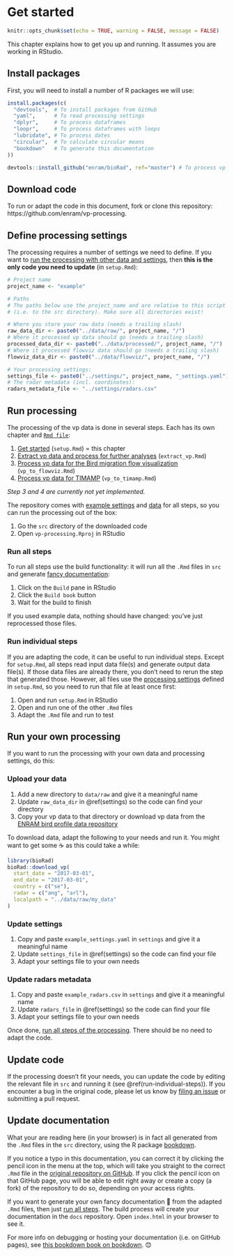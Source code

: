 # Get started {#setup}

```r
knitr::opts_chunk$set(echo = TRUE, warning = FALSE, message = FALSE)
```

This chapter explains how to get you up and running. It assumes you are working in RStudio.

## Install packages

First, you will need to install a number of R packages we will use:

```r
install.packages(c(
  "devtools",  # To install packages from GitHub
  "yaml",      # To read processing settings
  "dplyr",     # To process dataframes
  "loopr",     # To process dataframes with loops
  "lubridate", # To process dates
  "circular",  # To calculate circular means
  "bookdown"   # To generate this documentation
))
```

```r
devtools::install_github("enram/bioRad", ref="master") # To process vp data
```

## Download code

To run or adapt the code in this document, fork or clone this repository: https://github.com/enram/vp-processing.

## Define processing settings {#settings}

The processing requires a number of settings we need to define. If you want to [run the processing with other data and settings](#own-processing), then **this is the only code you need to update** (in `setup.Rmd`):

```r
# Project name
project_name <- "example"

# Paths
# The paths below use the project_name and are relative to this script 
# (i.e. to the src directory). Make sure all directories exist!

# Where you store your raw data (needs a trailing slash)
raw_data_dir <- paste0("../data/raw/", project_name, "/")
# Where it processed vp data should go (needs a trailing slash)
processed_data_dir <- paste0("../data/processed/", project_name, "/")
# Where it processed flowviz data should go (needs a trailing slash)
flowviz_data_dir <- paste0("../data/flowviz/", project_name, "/")

# Your processing settings:
settings_file <- paste0("../settings/", project_name, "_settings.yaml")
# The radar metadata (incl. coordinates):
radars_metadata_file <- "../settings/radars.csv"
```

## Run processing

The processing of the vp data is done in several steps. Each has its own chapter and [`Rmd file`](https://github.com/enram/vp-processing/tree/master/src):

1. [Get started](setup.html) (`setup.Rmd`) = this chapter
2. [Extract vp data and process for further analyses](extract-vp.html) (`extract_vp.Rmd`)
3. [Process vp data for the Bird migration flow visualization](vp-to-flowviz.html) (`vp_to_flowviz.Rmd`)
4. [Process vp data for TIMAMP](vp-to-timamp.html) (`vp_to_timamp.Rmd`)

_Step 3 and 4 are currently not yet implemented._

The repository comes with [example settings](https://github.com/enram/vp-processing/tree/master/settings) and [data](https://github.com/enram/vp-processing/tree/master/data) for all steps, so you can run the processing out of the box:

1. Go the `src` directory of the downloaded code
2. Open `vp-processing.Rproj` in RStudio

### Run all steps

To run all steps use the build functionality: it will run all the `.Rmd` files in `src` and generate [fancy documentation](#update-documentation):

1. Click on the `Build` pane in RStudio
2. Click the `Build book` button
3. Wait for the build to finish

If you used example data, nothing should have changed: you've just reprocessed those files.

### Run individual steps

If you are adapting the code, it can be useful to run individual steps. Except for `setup.Rmd`, all steps read input data file(s) and generate output data file(s). If those data files are already there, you don't need to rerun the step that generated those. However, all files use the [processing settings](#settings) defined in `setup.Rmd`, so you need to run that file at least once first:

1. Open and run `setup.Rmd` in RStudio
2. Open and run one of the other `.Rmd` files
3. Adapt the `.Rmd` file and run to test

## Run your own processing {#own-processing}

If you want to run the processing with your own data and processing settings, do this:

### Upload your data

1. Add a new directory to `data/raw` and give it a meaningful name
2. Update `raw_data_dir` in \@ref(settings) so the code can find your directory
2. Copy your vp data to that directory or download vp data from the [ENRAM bird profile data repository](http://enram.github.io/data-repository)

To download data, adapt the following to your needs and run it. You might want to get some ☕ as this could take a while:

```r
library(bioRad)
bioRad::download_vp(
  start_date = "2017-03-01",
  end_date = "2017-03-01",
  country = c("se"),
  radar = c("ang", "arl"),
  localpath = "../data/raw/my_data"
)
```

### Update settings

1. Copy and paste `example_settings.yaml` in `settings` and give it a meaningful name
2. Update `settings_file` in \@ref(settings) so the code can find your file
3. Adapt your settings file to your own needs

### Update radars metadata

1. Copy and paste `example_radars.csv` in `settings` and give it a meaningful name
2. Update `radars_file` in \@ref(settings) so the code can find your file
3. Adapt your settings file to your own needs

Once done, [run all steps of the processing](#run-all-steps). There should be no need to adapt the code.

## Update code

If the processing doesn't fit your needs, you can update the code by editing the relevant file in `src` and running it (see \@ref(run-individual-steps)). If you encounter a bug in the original code, please let us know by [filing an issue](https://github.com/enram/vp-processing/issues/new) or submitting a pull request.

## Update documentation

What your are reading here (in your browser) is in fact all generated from the `.Rmd` files in the `src` directory, using the R package [bookdown](https://bookdown.org/yihui/bookdown/).

If you notice a typo in this documentation, you can correct it by clicking the pencil icon in the menu at the top, which will take you straight to the correct `.Rmd` file in the [original repository on GitHub](https://github.com/enram/vp-processing). If you click the pencil icon on that GitHub page, you will be able to edit right away or create a copy (a fork) of the repository to do so, depending on your access rights.

If you want to generate your own fancy documentation 📕 from the adapted `.Rmd` files, then just [run all steps](#run-all-steps). The build process will create your documentation in the `docs` repository. Open `index.html` in your browser to see it.

For more info on debugging or hosting your documentation (i.e. on GitHub pages), see [this bookdown book on bookdown](https://bookdown.org/yihui/bookdown/). 😊
